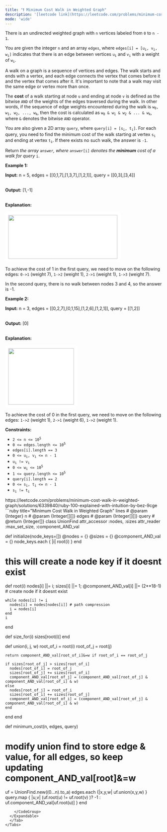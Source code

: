 ```yaml
---
title: "❗️ Minimum Cost Walk in Weighted Graph"
description: '[leetcode link](https://leetcode.com/problems/minimum-cost-walk-in-weighted-graph/description/)'
mode: 'wide'
---
```

<Tabs>
  <Tab title="Question" icon="circle-question" iconType="regular">
    <Card>
      <p>There is an undirected weighted graph with <code>n</code> vertices labeled from <code>0</code> to <code>n - 1</code>.</p>  <p>You are given the integer <code>n</code> and an array <code>edges</code>, where <code>edges[i] = [u<sub>i</sub>, v<sub>i</sub>, w<sub>i</sub>]</code> indicates that there is an edge between vertices <code>u<sub>i</sub></code> and <code>v<sub>i</sub></code> with a weight of <code>w<sub>i</sub></code>.</p>  <p>A walk on a graph is a sequence of vertices and edges. The walk starts and ends with a vertex, and each edge connects the vertex that comes before it and the vertex that comes after it. It&#39;s important to note that a walk may visit the same edge or vertex more than once.</p>  <p>The <strong>cost</strong> of a walk starting at node <code>u</code> and ending at node <code>v</code> is defined as the bitwise <code>AND</code> of the weights of the edges traversed during the walk. In other words, if the sequence of edge weights encountered during the walk is <code>w<sub>0</sub>, w<sub>1</sub>, w<sub>2</sub>, ..., w<sub>k</sub></code>, then the cost is calculated as <code>w<sub>0</sub> &amp; w<sub>1</sub> &amp; w<sub>2</sub> &amp; ... &amp; w<sub>k</sub></code>, where <code>&amp;</code> denotes the bitwise <code>AND</code> operator.</p>  <p>You are also given a 2D array <code>query</code>, where <code>query[i] = [s<sub>i</sub>, t<sub>i</sub>]</code>. For each query, you need to find the minimum cost of the walk starting at vertex <code>s<sub>i</sub></code> and ending at vertex <code>t<sub>i</sub></code>. If there exists no such walk, the answer is <code>-1</code>.</p>  <p>Return <em>the array </em><code>answer</code><em>, where </em><code>answer[i]</code><em> denotes the <strong>minimum</strong> cost of a walk for query </em><code>i</code>.</p>   <p><strong class="example">Example 1:</strong></p>  <div class="example-block"> <p><strong>Input:</strong> <span class="example-io">n = 5, edges = [[0,1,7],[1,3,7],[1,2,1]], query = [[0,3],[3,4]]</span></p>  <p><br/> <strong>Output:</strong> <span class="example-io">[1,-1]</span></p>  <p><br/> <strong>Explanation:</strong></p> <img alt="" src="https://assets.leetcode.com/uploads/2024/01/31/q4_example1-1.png" style="padding: 10px; background: rgb(255, 255, 255); border-radius: 0.5rem; width: 351px; height: 141px;" /> <p>To achieve the cost of 1 in the first query, we need to move on the following edges: <code>0-&gt;1</code> (weight 7), <code>1-&gt;2</code> (weight 1), <code>2-&gt;1</code> (weight 1), <code>1-&gt;3</code> (weight 7).</p>  <p>In the second query, there is no walk between nodes 3 and 4, so the answer is -1.</p>  <p><strong class="example">Example 2:</strong></p> </div>  <div class="example-block"> <p><strong>Input:</strong> <span class="example-io">n = 3, edges = [[0,2,7],[0,1,15],[1,2,6],[1,2,1]], query = [[1,2]]</span></p>  <p><br/> <strong>Output:</strong> <span class="example-io">[0]</span></p>  <p><br/> <strong>Explanation:</strong></p> <img alt="" src="https://assets.leetcode.com/uploads/2024/01/31/q4_example2e.png" style="padding: 10px; background: rgb(255, 255, 255); border-radius: 0.5rem; width: 211px; height: 181px;" /> <p>To achieve the cost of 0 in the first query, we need to move on the following edges: <code>1-&gt;2</code> (weight 1), <code>2-&gt;1</code> (weight 6), <code>1-&gt;2</code> (weight 1).</p> </div>   <p><strong>Constraints:</strong></p>  <ul>  <li><code>2 &lt;= n &lt;= 10<sup>5</sup></code></li>  <li><code>0 &lt;= edges.length &lt;= 10<sup>5</sup></code></li>  <li><code>edges[i].length == 3</code></li>  <li><code>0 &lt;= u<sub>i</sub>, v<sub>i</sub> &lt;= n - 1</code></li>  <li><code>u<sub>i</sub> != v<sub>i</sub></code></li>  <li><code>0 &lt;= w<sub>i</sub> &lt;= 10<sup>5</sup></code></li>  <li><code>1 &lt;= query.length &lt;= 10<sup>5</sup></code></li>  <li><code>query[i].length == 2</code></li>  <li><code>0 &lt;= s<sub>i</sub>, t<sub>i</sub> &lt;= n - 1</code></li>  <li><code>s<sub>i</sub> !=&nbsp;t<sub>i</sub></code></li> </ul> 
    </Card>
  </Tab>
  <Tab title="Solution" icon="lightbulb" iconType="regular" >
    <Card>
      https://leetcode.com/problems/minimum-cost-walk-in-weighted-graph/solutions/6339840/ruby-100-explained-with-intuition-by-bez-9cge
</Card>
  <Expandable title="code">
    <CodeGroup dropdown>
```ruby title="Minimum Cost Walk in Weighted Graph" lines
# @param {Integer} n
# @param {Integer[][]} edges
# @param {Integer[][]} query
# @return {Integer[]}
class UnionFind
  attr_accessor :nodes, :sizes
  attr_reader :max_set_size, :component_AND_val

  def initialize(node_keys=[])
    @nodes = {}
    @sizes = {}
    @component_AND_val = {}
    node_keys.each { |i| root(i) }
  end

  # this will create a node key if it doesnt exist
  def root(i)
    nodes[i] ||= i; sizes[i] ||= 1;  @component_AND_val[i] ||= (2**18-1)  # create node if it doesnt exist

    while nodes[i] != i
      nodes[i] = nodes[nodes[i]] # path compression
      i = nodes[i]
    end
    i
  end

  def size_for(i)
    sizes[root(i)]
  end

  def union(i, j, w)
    root_of_i = root(i)
    root_of_j = root(j)

    return component_AND_val[root_of_i]&=w if root_of_i == root_of_j

    if sizes[root_of_j] > sizes[root_of_i]
      nodes[root_of_i] = root_of_j
      sizes[root_of_j] += sizes[root_of_i]
      component_AND_val[root_of_j] = (component_AND_val[root_of_j] & component_AND_val[root_of_i] & w)
    else
      nodes[root_of_j] = root_of_i
      sizes[root_of_i] += sizes[root_of_j]
      component_AND_val[root_of_i] = (component_AND_val[root_of_j] & component_AND_val[root_of_i] & w)
    end
  end
end

def minimum_cost(n, edges, query)
  # modify union find to store edge & value, for all edges, so keep updating component_AND_val[root]&=w
  uf = UnionFind.new((0...n).to_a)
  edges.each {|x,y,w| uf.union(x,y,w) }
  query.map { |u,v| (uf.root(u) != uf.root(v) )? -1 : uf.component_AND_val[uf.root(u)] }
end
```
    </CodeGroup>
  </Expandable>
  </Tab>
</Tabs>